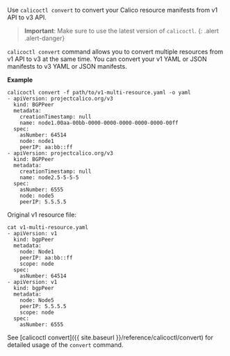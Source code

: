 
 Use `calicoctl convert` to convert your Calico resource manifests from v1 API to v3 API.
 
 > **Important**: Make sure to use the latest version of `calicoctl`.
 {: .alert .alert-danger}
   
 `calicoctl convert` command allows you to convert multiple resources from v1 API to v3 at the same time.
 You can convert your v1 YAML or JSON manifests to v3 YAML or JSON manifests.
 
 **Example**
 ```
 calicoctl convert -f path/to/v1-multi-resource.yaml -o yaml
 - apiVersion: projectcalico.org/v3
   kind: BGPPeer
   metadata:
     creationTimestamp: null
     name: node1.00aa-00bb-0000-0000-0000-0000-0000-00ff
   spec:
     asNumber: 64514
     node: node1
     peerIP: aa:bb::ff
 - apiVersion: projectcalico.org/v3
   kind: BGPPeer
   metadata:
     creationTimestamp: null
     name: node2.5-5-5-5
   spec:
     asNumber: 6555
     node: node5
     peerIP: 5.5.5.5
 ```
 
 Original v1 resource file:
 ```
 cat v1-multi-resource.yaml
 - apiVersion: v1
   kind: bgpPeer
   metadata:
     node: Node1
     peerIP: aa:bb::ff
     scope: node
   spec:
     asNumber: 64514
 - apiVersion: v1
   kind: bgpPeer
   metadata:
     node: Node5
     peerIP: 5.5.5.5
     scope: node
   spec:
     asNumber: 6555
 ```
 
 See [calicoctl convert]({{ site.baseurl }}/reference/calicoctl/convert) for detailed usage of the `convert` command.
